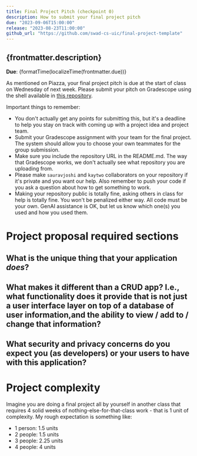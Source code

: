 ```yaml
---
title: Final Project Pitch (checkpoint 0)
description: How to submit your final project pitch
due: "2023-09-06T15:00:00"
release: "2023-08-23T11:00:00"
github_url: "https://github.com/swad-cs-uic/final-project-template"
---
```



## {frontmatter.description}

**Due**: {formatTime(localizeTime(frontmatter.due))}

As mentioned on Piazza, your final project pitch is due at the start of class on
Wednesday of next week. Please submit your pitch on Gradescope using the shell
available in <a href={frontmatter.github_url}>this repository</a>.

Important things to remember:

- You don't actually get any points for submitting this, but it's a deadline to
  help you stay on track with coming up with a project idea and project team.
- Submit your Gradescope assignment with your team for the final project. The
  system should allow you to choose your own teammates for the group submission.
- Make sure you include the repository URL in the README.md. The way that
  Gradescope works, we don't actually see what repository you are uploading
  from.
- Please make `sauravjoshi` and `kaytwo` collaborators on your repository if
  it's private and you want our help. Also remember to push your code if you ask
  a question about how to get something to work.
- Making your repository public is totally fine, asking others in class for help
  is totally fine. You won't be penalized either way. All code must be your own.
  GenAI assistance is OK, but let us know which one(s) you used and how you used
  them.

# Project proposal required sections

## What is the unique thing that your application _does_?

## What makes it different than a CRUD app? I.e., what functionality does it provide that is not just a user interface layer on top of a database of user information,and the ability to view / add to / change that information?

## What security and privacy concerns do you expect you (as developers) or your users to have with this application?

# Project complexity

Imagine you are doing a final project all by yourself in another class that
requires 4 solid weeks of nothing-else-for-that-class work - that is 1 unit of
complexity. My rough expectation is something like:

- 1 person: 1.5 units
- 2 people: 1.5 units
- 3 people: 2.25 units
- 4 people: 4 units
